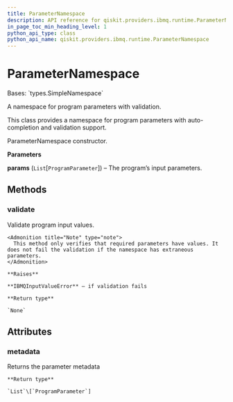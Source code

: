 ```yaml
---
title: ParameterNamespace
description: API reference for qiskit.providers.ibmq.runtime.ParameterNamespace
in_page_toc_min_heading_level: 1
python_api_type: class
python_api_name: qiskit.providers.ibmq.runtime.ParameterNamespace
---
```


# ParameterNamespace

<Class id="qiskit.providers.ibmq.runtime.ParameterNamespace" isDedicatedPage={true} github="https://github.com/qiskit/qiskit-ibmq-provider/tree/stable/0.17/qiskit/providers/ibmq/runtime/runtime_program.py" signature="ParameterNamespace(params)">
  Bases: `types.SimpleNamespace`

  A namespace for program parameters with validation.

  This class provides a namespace for program parameters with auto-completion and validation support.

  ParameterNamespace constructor.

  **Parameters**

  **params** (`List`\[`ProgramParameter`]) – The program’s input parameters.

  ## Methods

  ### validate

  <Function id="qiskit.providers.ibmq.runtime.ParameterNamespace.validate" name="validate" signature="ParameterNamespace.validate()">
    Validate program input values.

    <Admonition title="Note" type="note">
      This method only verifies that required parameters have values. It does not fail the validation if the namespace has extraneous parameters.
    </Admonition>

    **Raises**

    **IBMQInputValueError** – if validation fails

    **Return type**

    `None`
  </Function>

  ## Attributes

  ### metadata

  <Attribute id="qiskit.providers.ibmq.runtime.ParameterNamespace.metadata" name="metadata">
    Returns the parameter metadata

    **Return type**

    `List`\[`ProgramParameter`]
  </Attribute>
</Class>

